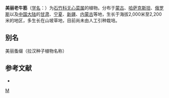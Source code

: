 {{Speciesbox
| taxon = Arenaria(植物) formosa
| binomial_authority = Fisch. ex Ser.
}}

'''美丽老牛筋'''（[[学名|学名]]：{{lang|la|''Arenaria formosa''}}）为[[石竹科|石竹科]][[无心菜属|无心菜属]]的植物。分布于[[蒙古|蒙古]]、[[哈萨克斯坦|哈萨克斯坦]]、[[俄罗斯|俄罗斯]]以及[[中国大陆|中国大陆]]的[[甘肃|甘肃]]、[[宁夏|宁夏]]、[[新疆|新疆]]、[[内蒙古|内蒙古]]等地，生长于海拔2,000米至2,200米的地区，多生长在山坡草地，目前尚未由人工引种栽培。

== 别名 ==
美丽蚤缀（拉汉种子植物名称）

== 参考文献 ==
<div class="references-small">
* {{cite web| url =http://www.bioinfo.cn/db05/KmzwSpecies.php?action=view&id=3648| title =美丽老牛筋| work =《中国高等植物数据库全库》| publisher =中国科学院微生物研究所| author =昆明植物研究所| accessdate =2009-02-24| deadurl =yes| archiveurl =https://web.archive.org/web/20160305060157/http://www.bioinfo.cn/db05/KmzwSpecies.php?action=view&id=3648| archivedate =2016-03-05}}
</div>
{{taxonbar}}

[[Category:无心菜属|M]]